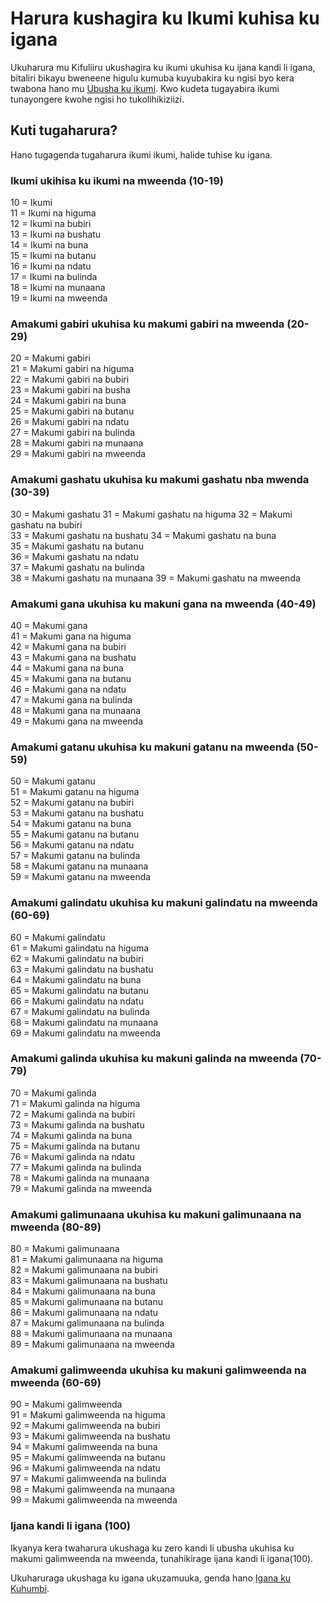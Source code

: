 # Harura kushagira ku Ikumi kuhisa ku igana

Ukuharura mu Kifuliiru ukushagira ku ikumi ukuhisa ku ijana kandi li igana, bitaliri bikayu bweneene higulu kumuba kuyubakira ku ngisi byo kera twabona hano mu [Ubusha ku ikumi](./zero-ku-ikumi). Kwo kudeta tugayabira ikumi tunayongere kwohe ngisi ho tukolihikiziizi.

## Kuti tugaharura?

Hano tugagenda tugaharura ikumi ikumi, halide tuhise ku igana.

### Ikumi ukihisa ku ikumi na mweenda (10-19)

10 = Ikumi  
11 = Ikumi na higuma  
12 = Ikumi na bubiri  
13 = Ikumi na bushatu  
14 = Ikumi na buna  
15 = Ikumi na butanu  
16 = Ikumi na ndatu  
17 = Ikumi na bulinda  
18 = Ikumi na munaana  
19 = Ikumi na mweenda

### Amakumi gabiri ukuhisa ku makumi gabiri na mweenda (20-29)

20 = Makumi gabiri  
21 = Makumi gabiri na higuma  
22 = Makumi gabiri na bubiri  
23 = Makumi gabiri na busha  
24 = Makumi gabiri na buna  
25 = Makumi gabiri na butanu  
26 = Makumi gabiri na ndatu  
27 = Makumi gabiri na bulinda  
28 = Makumi gabiri na munaana  
29 = Makumi gabiri na mweenda

### Amakumi gashatu ukuhisa ku makumi gashatu nba mwenda (30-39)

30 = Makumi gashatu
31 = Makumi gashatu na higuma
32 = Makumi gashatu na bubiri  
33 = Makumi gashatu na bushatu
34 = Makumi gashatu na buna  
35 = Makumi gashatu na butanu  
36 = Makumi gashatu na ndatu  
37 = Makumi gashatu na bulinda  
38 = Makumi gashatu na munaana
39 = Makumi gashatu na mweenda

### Amakumi gana ukuhisa ku makuni gana na mweenda (40-49)

40 = Makumi gana  
41 = Makumi gana na higuma  
42 = Makumi gana na bubiri  
43 = Makumi gana na bushatu  
44 = Makumi gana na buna  
45 = Makumi gana na butanu  
46 = Makumi gana na ndatu  
47 = Makumi gana na bulinda  
48 = Makumi gana na munaana  
49 = Makumi gana na mweenda

### Amakumi gatanu ukuhisa ku makuni gatanu na mweenda (50-59)

50 = Makumi gatanu  
51 = Makumi gatanu na higuma  
52 = Makumi gatanu na bubiri  
53 = Makumi gatanu na bushatu  
54 = Makumi gatanu na buna  
55 = Makumi gatanu na butanu  
56 = Makumi gatanu na ndatu  
57 = Makumi gatanu na bulinda  
58 = Makumi gatanu na munaana  
59 = Makumi gatanu na mweenda

### Amakumi galindatu ukuhisa ku makuni galindatu na mweenda (60-69)

60 = Makumi galindatu  
61 = Makumi galindatu na higuma  
62 = Makumi galindatu na bubiri  
63 = Makumi galindatu na bushatu  
64 = Makumi galindatu na buna  
65 = Makumi galindatu na butanu  
66 = Makumi galindatu na ndatu  
67 = Makumi galindatu na bulinda  
68 = Makumi galindatu na munaana  
69 = Makumi galindatu na mweenda

### Amakumi galinda ukuhisa ku makuni galinda na mweenda (70-79)

70 = Makumi galinda  
71 = Makumi galinda na higuma  
72 = Makumi galinda na bubiri  
73 = Makumi galinda na bushatu  
74 = Makumi galinda na buna  
75 = Makumi galinda na butanu  
76 = Makumi galinda na ndatu  
77 = Makumi galinda na bulinda  
78 = Makumi galinda na munaana  
79 = Makumi galinda na mweenda

### Amakumi galimunaana ukuhisa ku makuni galimunaana na mweenda (80-89)

80 = Makumi galimunaana  
81 = Makumi galimunaana na higuma  
82 = Makumi galimunaana na bubiri  
83 = Makumi galimunaana na bushatu  
84 = Makumi galimunaana na buna  
85 = Makumi galimunaana na butanu  
86 = Makumi galimunaana na ndatu  
87 = Makumi galimunaana na bulinda  
88 = Makumi galimunaana na munaana  
89 = Makumi galimunaana na mweenda

### Amakumi galimweenda ukuhisa ku makuni galimweenda na mweenda (60-69)

90 = Makumi galimweenda  
91 = Makumi galimweenda na higuma  
92 = Makumi galimweenda na bubiri  
93 = Makumi galimweenda na bushatu  
94 = Makumi galimweenda na buna  
95 = Makumi galimweenda na butanu  
96 = Makumi galimweenda na ndatu  
97 = Makumi galimweenda na bulinda  
98 = Makumi galimweenda na munaana  
99 = Makumi galimweenda na mweenda

### Ijana kandi li igana (100)

Ikyanya kera twaharura ukushaga ku zero kandi li ubusha ukuhisa ku makumi galimweenda na mweenda, tunahikirage ijana kandi li igana(100).

Ukuharuraga ukushaga ku igana ukuzamuuka, genda hano [Igana ku Kuhumbi](./igana-ku-kihumbi).
